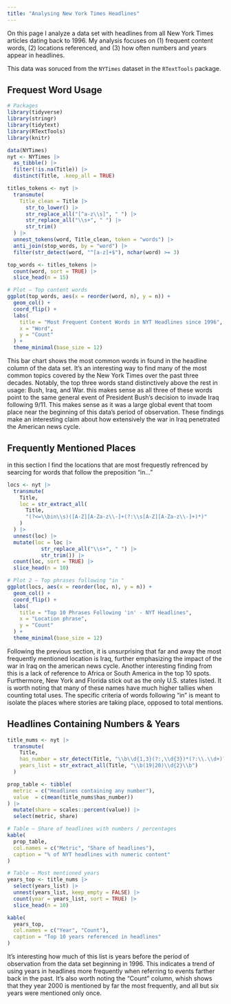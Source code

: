 ```yaml
---
title: "Analysing New York Times Headlines"
---
```



On this page I analyze a data set with headlines from all New York Times articles dating back to 1996. My analysis focuses on (1) frequent content words, (2) locations referenced, and (3) how often numbers and years appear in headlines. 

This data was soruced from the `NYTimes` dataset in the `RTextTools` package.




## Frequest Word Usage

```r
# Packages
library(tidyverse)
library(stringr)
library(tidytext)
library(RTextTools)
library(knitr)

data(NYTimes)
nyt <- NYTimes |>
  as_tibble() |>
  filter(!is.na(Title)) |>
  distinct(Title, .keep_all = TRUE)
```

```r
titles_tokens <- nyt |>
  transmute(
    Title_clean = Title |>
      str_to_lower() |>
      str_replace_all("[^a-z\\s]", " ") |>
      str_replace_all("\\s+", " ") |>
      str_trim()
  ) |>
  unnest_tokens(word, Title_clean, token = "words") |>
  anti_join(stop_words, by = "word") |>
  filter(str_detect(word, "^[a-z]+$"), nchar(word) >= 3)

top_words <- titles_tokens |>
  count(word, sort = TRUE) |>
  slice_head(n = 15)
```

```r
# Plot — Top content words
ggplot(top_words, aes(x = reorder(word, n), y = n)) +
  geom_col() +
  coord_flip() +
  labs(
    title = "Most Frequent Content Words in NYT Headlines since 1996",
    x = "Word",
    y = "Count"
  ) +
  theme_minimal(base_size = 12)
```
This bar chart shows the most common words in found in the headline column of the data set. It's an interesting way to find many of the most common topics covered by the New York Times over the past three decades. 
Notably, the top three words stand distinctively above the rest in usage: Bush, Iraq, and War. this makes sense as all three of these words point to the same general event of President Bush's decision to invade Iraq following 9/11. This makes sense as it was a large global event that toom place near the beginning of this data's period of observation. These findings make an interesting claim about how extensively the war in Iraq penetrated the American news cycle.


## Frequently Mentioned Places

in this section I find the locations that are most frequestly refrenced by searcing for words that follow the preposition "in... " 

```r
locs <- nyt |>
  transmute(
    Title,
    loc = str_extract_all(
      Title,
      "(?<=\\bin\\s)([A-Z][A-Za-z\\-]+(?:\\s[A-Z][A-Za-z\\-]+)*)"
    )
  ) |>
  unnest(loc) |>
  mutate(loc = loc |>
           str_replace_all("\\s+", " ") |>
           str_trim()) |>
  count(loc, sort = TRUE) |>
  slice_head(n = 10)
```

```r
# Plot 2 — Top phrases following "in "
ggplot(locs, aes(x = reorder(loc, n), y = n)) +
  geom_col() +
  coord_flip() +
  labs(
    title = "Top 10 Phrases Following 'in' - NYT Headlines",
    x = "Location phrase",
    y = "Count"
  ) +
  theme_minimal(base_size = 12)
```

Following the previous section, it is unsurprising that far and away the most frequently mentioned location is Iraq, further emphasizing the impact of the war in Iraq on the american news cycle. Another interesting finding from this is a lack of reference to Africa or South America in the top 10 spots. Furthermore, New York and Florida stick out as the only U.S. states listed.
It is worth noting that many of these names have much higher tallies when counting total uses. The specific criteria of words following "in" is meant to isolate the places where stories are taking place, opposed to total mentions. 


## Headlines Containing Numbers & Years

```r
title_nums <- nyt |>
  transmute(
    Title,
    has_number = str_detect(Title, "\\b\\d{1,3}(?:,\\d{3})*(?:\\.\\d+)?\\b"),
    years_list = str_extract_all(Title, "\\b(19|20)\\d{2}\\b")
  )

prop_table <- tibble(
  metric = c("Headlines containing any number"),
  value  = c(mean(title_nums$has_number))
) |>
  mutate(share = scales::percent(value)) |>
  select(metric, share)
```

```r
# Table — Share of headlines with numbers / percentages
kable(
  prop_table,
  col.names = c("Metric", "Share of headlines"),
  caption = "% of NYT headlines with numeric content"
)
```

```r
# Table — Most mentioned years
years_top <- title_nums |>
  select(years_list) |>
  unnest(years_list, keep_empty = FALSE) |>
  count(year = years_list, sort = TRUE) |>
  slice_head(n = 10)

kable(
  years_top,
  col.names = c("Year", "Count"),
  caption = "Top 10 years referenced in headlines"
)
```


It's interesting how much of this list is years before the period of observation from the data set beginning in 1996. This indicates a trend of using years in headlines more frequently when referring to events farther back in the past. It's also worth noting the "Count" column, whish shows that they year 2000 is mentioned by far the most frequently, and all but six years were mentioned only once. 


